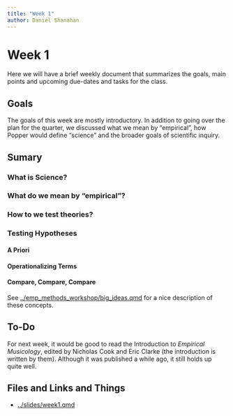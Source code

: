 ```yaml
---
title: "Week 1"
author: Daniel Shanahan
---
```


# Week 1

Here we will have a brief weekly document that summarizes the goals, main points and upcoming due-dates and tasks for the class. 

## Goals

The goals of this week are mostly introductory. In addition to going over the plan for the quarter, we discussed what we mean by "empirical", how Popper would define "science" and the broader goals of scientific inquiry.

## Sumary

### What is Science?

### What do we mean by "empirical"?

### How to we test theories?


### Testing Hypotheses



#### A Priori

#### Operationalizing Terms

#### Compare, Compare, Compare


See [../emp_methods_workshop/big_ideas.qmd](this page from Huron's workshop) for a nice description of these concepts.


## To-Do

For next week, it would be good to read the Introduction to *Empirical Musicology*, edited by Nicholas Cook and Eric Clarke (the introduction is written by them). Although it was published a while ago, it still holds up quite well.



## Files and Links and Things

- [../slides/week1.qmd](Thursday Presentation)
